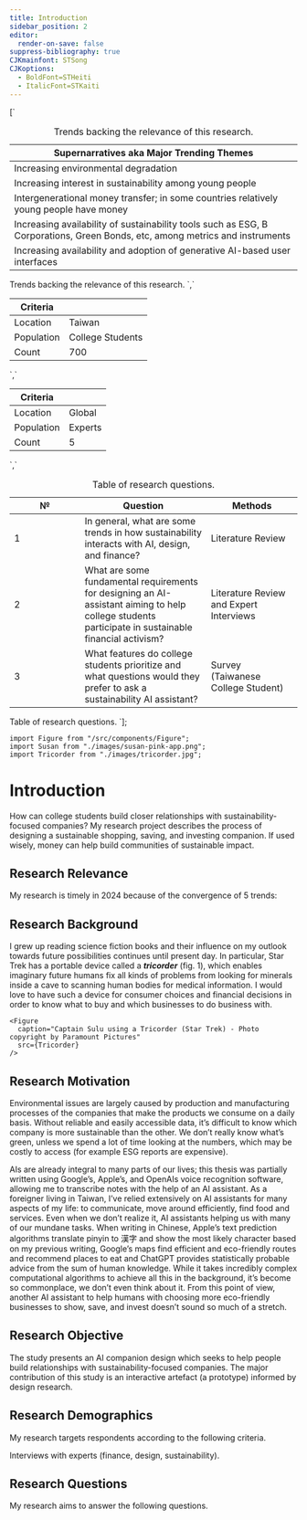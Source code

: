 ```yaml
---
title: Introduction
sidebar_position: 2
editor:
  render-on-save: false
suppress-bibliography: true
CJKmainfont: STSong
CJKoptions:
  - BoldFont=STHeiti
  - ItalicFont=STKaiti
---
```





[`
<table>
<caption>Trends backing the relevance of this research.</caption>
<colgroup>
<col style="width: 100%" />
</colgroup>
<thead>
<tr class="header">
<th>Supernarratives aka Major Trending Themes</th>
</tr>
</thead>
<tbody>
<tr class="odd">
<td>Increasing environmental degradation</td>
</tr>
<tr class="even">
<td>Increasing interest in sustainability among young people</td>
</tr>
<tr class="odd">
<td>Intergenerational money transfer; in some countries relatively young people have money</td>
</tr>
<tr class="even">
<td>Increasing availability of sustainability tools such as ESG, B Corporations, Green Bonds, etc, among metrics and instruments</td>
</tr>
<tr class="odd">
<td>Increasing availability and adoption of generative AI-based user interfaces</td>
</tr>
</tbody>
</table>
Trends backing the relevance of this research.
`,`
<table>
<thead>
<tr class="header">
<th>Criteria</th>
<th></th>
</tr>
</thead>
<tbody>
<tr class="odd">
<td>Location</td>
<td>Taiwan</td>
</tr>
<tr class="even">
<td>Population</td>
<td>College Students</td>
</tr>
<tr class="odd">
<td>Count</td>
<td>700</td>
</tr>
</tbody>
</table>
`,`
<table>
<thead>
<tr class="header">
<th>Criteria</th>
<th></th>
</tr>
</thead>
<tbody>
<tr class="odd">
<td>Location</td>
<td>Global</td>
</tr>
<tr class="even">
<td>Population</td>
<td>Experts</td>
</tr>
<tr class="odd">
<td>Count</td>
<td>5</td>
</tr>
</tbody>
</table>
`,`
<table>
<caption>Table of research questions.</caption>
<colgroup>
<col style="width: 24%" />
<col style="width: 43%" />
<col style="width: 31%" />
</colgroup>
<thead>
<tr class="header">
<th>№</th>
<th>Question</th>
<th>Methods</th>
</tr>
</thead>
<tbody>
<tr class="odd">
<td>1</td>
<td>In general, what are some trends in how sustainability interacts with AI, design, and finance?</td>
<td>Literature Review</td>
</tr>
<tr class="even">
<td>2</td>
<td>What are some fundamental requirements for designing an AI-assistant aiming to help college students participate in sustainable financial activism?</td>
<td>Literature Review and Expert Interviews</td>
</tr>
<tr class="odd">
<td>3</td>
<td>What features do college students prioritize and what questions would they prefer to ask a sustainability AI assistant?</td>
<td>Survey (Taiwanese College Student)</td>
</tr>
</tbody>
</table>
Table of research questions.
`];

````mdx-code-block
import Figure from "/src/components/Figure";
import Susan from "./images/susan-pink-app.png";
import Tricorder from "./images/tricorder.jpg";
````

# Introduction

How can college students build closer relationships with
sustainability-focused companies? My research project describes the
process of designing a sustainable shopping, saving, and investing
companion. If used wisely, money can help build communities of
sustainable impact.

## Research Relevance

My research is timely in 2024 because of the convergence of 5 trends:

<div dangerouslySetInnerHTML={{ __html: quartoRawHtml[0] }} />

## Research Background

I grew up reading science fiction books and their influence on my
outlook towards future possibilities continues until present day. In
particular, Star Trek has a portable device called a ***tricorder***
(fig. 1), which enables imaginary future humans fix all kinds of
problems from looking for minerals inside a cave to scanning human
bodies for medical information. I would love to have such a device for
consumer choices and financial decisions in order to know what to buy
and which businesses to do business with.

````mdx-code-block
<Figure
  caption="Captain Sulu using a Tricorder (Star Trek) - Photo copyright by Paramount Pictures"
  src={Tricorder}
/>
````

## Research Motivation

Environmental issues are largely caused by production and manufacturing
processes of the companies that make the products we consume on a daily
basis. Without reliable and easily accessible data, it’s difficult to
know which company is more sustainable than the other. We don’t really
know what’s green, unless we spend a lot of time looking at the numbers,
which may be costly to access (for example ESG reports are expensive).

AIs are already integral to many parts of our lives; this thesis was
partially written using Google’s, Apple’s, and OpenAIs voice recognition
software, allowing me to transcribe notes with the help of an AI
assistant. As a foreigner living in Taiwan, I’ve relied extensively on
AI assistants for many aspects of my life: to communicate, move around
efficiently, find food and services. Even when we don’t realize it, AI
assistants helping us with many of our mundane tasks. When writing in
Chinese, Apple’s text prediction algorithms translate pinyin to 漢字 and
show the most likely character based on my previous writing, Google’s
maps find efficient and eco-friendly routes and recommend places to eat
and ChatGPT provides statistically probable advice from the sum of human
knowledge. While it takes incredibly complex computational algorithms to
achieve all this in the background, it’s become so commonplace, we don’t
even think about it. From this point of view, another AI assistant to
help humans with choosing more eco-friendly businesses to show, save,
and invest doesn’t sound so much of a stretch.

## Research Objective

The study presents an AI companion design which seeks to help people
build relationships with sustainability-focused companies. The major
contribution of this study is an interactive artefact (a prototype)
informed by design research.

## Research Demographics

My research targets respondents according to the following criteria.

<div dangerouslySetInnerHTML={{ __html: quartoRawHtml[1] }} />

Interviews with experts (finance, design, sustainability).

<div dangerouslySetInnerHTML={{ __html: quartoRawHtml[2] }} />

## Research Questions

My research aims to answer the following questions.

<div dangerouslySetInnerHTML={{ __html: quartoRawHtml[3] }} />
